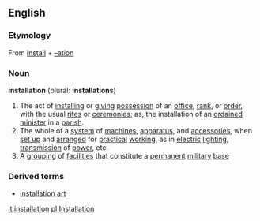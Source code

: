 ==English==

===Etymology===
From [[install]] + [[–ation]]

===Noun===
'''installation''' (plural: '''installations''')

#The act of [[installing]] or [[giving]] [[possession]] of an [[office]], [[rank]], or [[order]], with the usual [[rite]]s or [[ceremonies]]; as, the installation of an [[ordain]]ed [[minister]] in a [[parish]].
#The whole of a [[system]] of [[machine]]s, [[apparatus]], and [[accessories]], when [[set up]] and [[arrange]]d for [[practical]] [[working]], as in [[electric]] [[lighting]], [[transmission]] of [[power]], etc.
#A [[grouping]] of [[facilities]] that constitute a [[permanent]] [[military]] [[base]]

===Derived terms===
*[[installation art]]
[[it:installation]]
[[pl:Installation]]